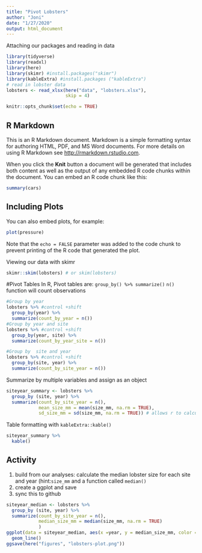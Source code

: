 ```yaml
---
title: "Pivot Lobsters"
author: "Joni"
date: "1/27/2020"
output: html_document
---
```


Attaching our packages and reading in data
```r
library(tidyverse)
library(readxl)
library(here)
library(skimr) #install.packages("skimr")
library(kableExtra) #install.packages ("kableExtra")
# read in lobster data
lobsters <- read_xlsx(here("data", "lobsters.xlsx"),
                      skip = 4)

```

```r
knitr::opts_chunk$set(echo = TRUE)
```

## R Markdown

This is an R Markdown document. Markdown is a simple formatting syntax for authoring HTML, PDF, and MS Word documents. For more details on using R Markdown see <http://rmarkdown.rstudio.com>.

When you click the **Knit** button a document will be generated that includes both content as well as the output of any embedded R code chunks within the document. You can embed an R code chunk like this:

```r
summary(cars)
```

## Including Plots

You can also embed plots, for example:

```r
plot(pressure)
```

Note that the `echo = FALSE` parameter was added to the code chunk to prevent printing of the R code that generated the plot.

Viewing our data with skimr
```r
skimr::skim(lobsters) # or skim(lobsters)

```

#Pivot Tables
In R, Pivot tables are: `group_by() %>% summarize()`
`n()` function will count observations


```r
#Group by year
lobsters %>% #control +shift
  group_by(year) %>%
  summarize(count_by_year = n())
#Group by year and site
lobsters %>% #control +shift
  group_by(year, site) %>%
  summarize(count_by_year_site = n())

#Group by  site and year
lobsters %>% #control +shift
  group_by(site, year) %>%
  summarize(count_by_site_year = n())
```


Summarize by multiple variables and assign as an object
```r
siteyear_summary <- lobsters %>%
  group_by (site, year) %>%
  summarize(count_by_site_year = n(),
            mean_size_mm = mean(size_mm, na.rm = TRUE),
            sd_size_mm = sd(size_mm, na.rm = TRUE)) # allows r to calculate mean with missing values
```
            
Table formatting with `kableExtra::kable()`
```r
siteyear_summary %>%
  kable()
```
## Activity
1. build from our analyses: calculate the median lobster size for each site and year (hint:`size_mm` and a function called `median()`
2. create a ggplot and save
3. sync this to github

```r
siteyear_median <- lobsters %>%
  group_by (site, year) %>%
  summarize(count_by_site_year = n(),
            median_size_mm = median(size_mm, na.rm = TRUE)
            )
ggplot(data = siteyear_median, aes(x =year, y = median_size_mm, color =site)) +
  geom_line()
ggsave(here("figures", "lobsters-plot.png"))
```

